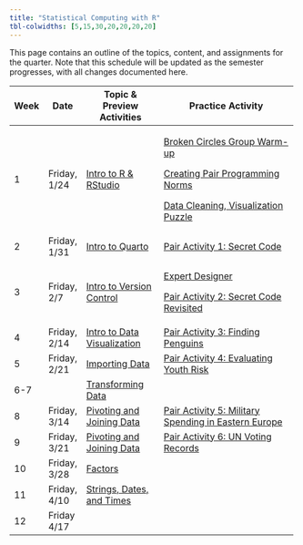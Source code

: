 ---
title: "Statistical Computing with R"
tbl-colwidths: [5,15,30,20,20,20,20]
---

This page contains an outline of the topics, content, and assignments for the quarter. Note that this schedule will be updated as the semester progresses, with all changes documented here.

<!-- TODO: Switch to spreadsheet for content (like Mine and Maria do) -->

+---------+--------------+-------------------------------------------------------------------+-----------------------------------------------------------------------------------------------------------------------------------+
| Week    | Date         | Topic & Preview Activities                                        | Practice Activity                                                                                                                 |
+=========+==============+===================================================================+===================================================================================================================================+
| 1       | Friday, 1/24 | [Intro to R & RStudio](weeks/week-1-r-rstudio.qmd)                | [Broken Circles Group Warm-up](group-activities/week-1/broken-circles.qmd "Broken Circles Group Warm-up")                         |
|         |              |                                                                   |                                                                                                                                   |
|         |              |                                                                   | [Creating Pair Programming Norms](/group-activities/pair-programming-norms.qmd "Creating Pair Programming Norms")                 |
|         |              |                                                                   |                                                                                                                                   |
|         |              |                                                                   | [Data Cleaning, Visualization Puzzle](/group-activities/week-1/data-cleaning-viz-steps.qmd "Data Cleaning, Visualization Puzzle") |
+---------+--------------+-------------------------------------------------------------------+-----------------------------------------------------------------------------------------------------------------------------------+
| 2       | Friday, 1/31 | [Intro to Quarto](weeks/week-2-quarto.qmd)                        | [Pair Activity 1: Secret Code](group-activities/week-2/pa1-base-r.qmd)                                                            |
+---------+--------------+-------------------------------------------------------------------+-----------------------------------------------------------------------------------------------------------------------------------+
| 3       | Friday, 2/7  | [Intro to Version Control](weeks/week-3-version-control.qmd)      | [Expert Designer](group-activities/week-2/expert-designer.qmd)                                                                    |
|         |              |                                                                   |                                                                                                                                   |
|         |              |                                                                   | [Pair Activity 2: Secret Code Revisited](group-activities/week-3/pa2-vc-instructions.qmd)                                         |
+---------+--------------+-------------------------------------------------------------------+-----------------------------------------------------------------------------------------------------------------------------------+
| 4       | Friday, 2/14 | [Intro to Data Visualization](weeks/week-4-ggplot.qmd)            | [Pair Activity 3: Finding Penguins](group-activities/week-4/pa-3-ggplot.qmd)                                                      |
+---------+--------------+-------------------------------------------------------------------+-----------------------------------------------------------------------------------------------------------------------------------+
| 5       | Friday, 2/21 | [Importing Data](weeks/week-5-projects-data-import.qmd)           | [Pair Activity 4: Evaluating Youth Risk](group-activities/week-5/pa-4-import-tidy-data.qmd)                                       |
+---------+--------------+-------------------------------------------------------------------+-----------------------------------------------------------------------------------------------------------------------------------+
| 6-7     |              | [Transforming Data](weeks/week-6-7-dplyr.qmd)                     |                                                                                                                                   |
+---------+--------------+-------------------------------------------------------------------+-----------------------------------------------------------------------------------------------------------------------------------+
| 8       | Friday, 3/14 | [Pivoting and Joining Data](weeks/week-8-9-reshaping-joining.qmd) | [Pair Activity 5: Military Spending in Eastern Europe](group-activities/week-8/pa-5-tidyr-dplyr.qmd)                              |
+---------+--------------+-------------------------------------------------------------------+-----------------------------------------------------------------------------------------------------------------------------------+
| 9       | Friday, 3/21 | [Pivoting and Joining Data](weeks/week-8-9-reshaping-joining.qmd) | [Pair Activity 6: UN Voting Records](group-activities/week-9/pa-6-united-nations-voting.qmd)                                      |
+---------+--------------+-------------------------------------------------------------------+-----------------------------------------------------------------------------------------------------------------------------------+
| 10      | Friday, 3/28 | [Factors](weeks/week-10-factors.qmd)                              |                                                                                                                                   |
+---------+--------------+-------------------------------------------------------------------+-----------------------------------------------------------------------------------------------------------------------------------+
| 11      | Friday, 4/10 | [Strings, Dates, and Times](weeks/week-11-strings-dates.qmd)      |                                                                                                                                   |
+---------+--------------+-------------------------------------------------------------------+-----------------------------------------------------------------------------------------------------------------------------------+
| 12      | Friday 4/17  |                                                                   |                                                                                                                                   |
+---------+--------------+-------------------------------------------------------------------+-----------------------------------------------------------------------------------------------------------------------------------+
